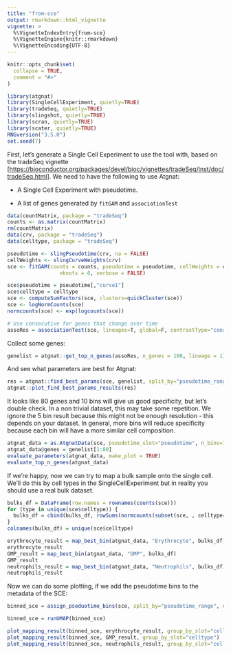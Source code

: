 ```yaml
---
title: "from-sce"
output: rmarkdown::html_vignette
vignette: >
  %\VignetteIndexEntry{from-sce}
  %\VignetteEngine{knitr::rmarkdown}
  %\VignetteEncoding{UTF-8}
---
```


```r
knitr::opts_chunk$set(
  collapse = TRUE,
  comment = "#>"
)
```

```r
library(atgnat)
library(SingleCellExperiment, quietly=TRUE)
library(tradeSeq, quietly=TRUE)
library(slingshot, quietly=TRUE)
library(scran, quietly=TRUE)
library(scater, quietly=TRUE)
RNGversion("3.5.0")
set.seed(7)
```

First, let's generate a Single Cell Experiment to use the tool with, based on the tradeSeq vignette [<https://bioconductor.org/packages/devel/bioc/vignettes/tradeSeq/inst/doc/tradeSeq.html>]. We need to have the following to use Atgnat:

-   A Single Cell Experiment with pseudotime.

-   A list of genes generated by `fitGAM` and `associationTest`

```r
data(countMatrix, package = "tradeSeq")
counts <- as.matrix(countMatrix)
rm(countMatrix)
data(crv, package = "tradeSeq")
data(celltype, package = "tradeSeq")

pseudotime <- slingPseudotime(crv, na = FALSE)
cellWeights <- slingCurveWeights(crv)
sce <- fitGAM(counts = counts, pseudotime = pseudotime, cellWeights = cellWeights,
                 nknots = 6, verbose = FALSE)

sce$pseudotime = pseudotime[,"curve1"]
sce$celltype = celltype
sce <- computeSumFactors(sce, clusters=quickCluster(sce))
sce <- logNormCounts(sce)
normcounts(sce) <- exp(logcounts(sce))

# Use consecutive for genes that change over time
assoRes = associationTest(sce, lineages=T, global=F, contrastType="consecutive")
```

Collect some genes:

```r
genelist = atgnat::get_top_n_genes(assoRes, n_genes = 100, lineage = 1)
```

And see what parameters are best for Atgnat:

```r
res = atgnat::find_best_params(sce, genelist, split_by="pseudotime_range", pseudotime_slot="pseudotime")
atgnat::plot_find_best_params_results(res)
```

It looks like 80 genes and 10 bins will give us good specificity, but let's double check. In a non trivial dataset, this may take some repetition. We ignore the 5 bin result because this might not be enough resolution - this depends on your dataset. In general, more bins will reduce specificity because each bin will have a more similar cell composition.

```r
atgnat_data = as.AtgnatData(sce, pseudotime_slot="pseudotime", n_bins=10)
atgnat_data@genes = genelist[1:80]
evaluate_parameters(atgnat_data, make_plot = TRUE)
evaluate_top_n_genes(atgnat_data)
```

If we're happy, now we can try to map a bulk sample onto the single cell. We'll do this by cell types in the SingleCellExperiment but in reality you should use a real bulk dataset.

```r
bulks_df = DataFrame(row.names = rownames(counts(sce)))
for (type in unique(sce$celltype)) {
  bulks_df = cbind(bulks_df, rowSums(normcounts(subset(sce, , celltype==type))))
}
colnames(bulks_df) = unique(sce$celltype)

erythrocyte_result = map_best_bin(atgnat_data, "Erythrocyte", bulks_df)
erythrocyte_result
GMP_result = map_best_bin(atgnat_data, "GMP", bulks_df)
GMP_result
neutrophils_result = map_best_bin(atgnat_data, "Neutrophils", bulks_df)
neutrophils_result
```

Now we can do some plotting, if we add the pseudotime bins to the metadata of the SCE:

```r
binned_sce = assign_pseduotime_bins(sce, split_by="pseudotime_range", n_bins=10, pseudotime_slot="pseudotime")

binned_sce = runUMAP(binned_sce)

plot_mapping_result(binned_sce, erythrocyte_result, group_by_slot="celltype")
plot_mapping_result(binned_sce, GMP_result, group_by_slot="celltype")
plot_mapping_result(binned_sce, neutrophils_result, group_by_slot="celltype")

```
